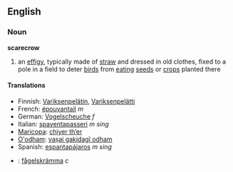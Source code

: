 ==English==
===Noun===
{{wikipedia}}
'''scarecrow'''

#an [[effigy]], typically made of [[straw]] and dressed in old clothes, fixed to a pole in a field to deter [[bird]]s from [[eating]] [[seed]]s or [[crop]]s planted there

====Translations====
*Finnish: [[Variksenpelätin]], [[Variksenpelätti]]
*French: [[épouvantail]] ''m''
*German: [[Vogelscheuche]] ''f''
*Italian: [[spaventapasseri]] ''m sing''
*[[Maricopa]]: [[chiyer thʼer]]
*[[O'odham]]: [[vaṣai gakidagĭ odham]]
*Spanish: [[espantapájaros]] ''m sing''
*{{sv}}: [[fågelskrämma]] ''c''